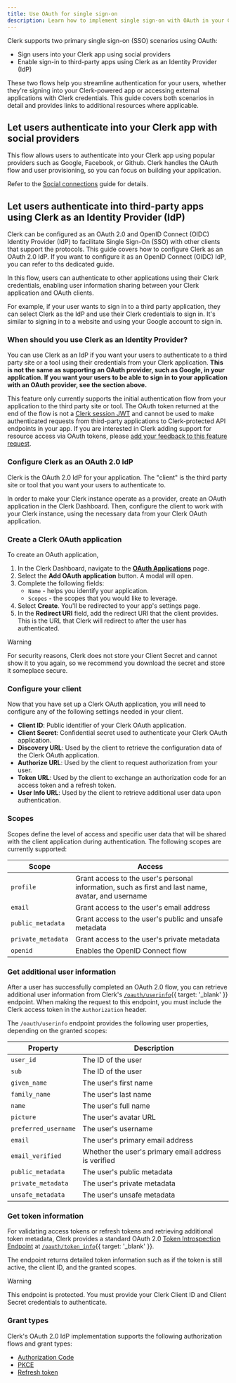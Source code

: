 ```yaml
---
title: Use OAuth for single sign-on
description: Learn how to implement single sign-on with OAuth in your Clerk application or when signing into a third-party app.
---
```


Clerk supports two primary single sign-on (SSO) scenarios using OAuth: 

- Sign users into your Clerk app using social providers
- Enable sign-in to third-party apps using Clerk as an Identity Provider (IdP)

These two flows help you streamline authentication for your users, whether they're signing into your Clerk-powered app or accessing external applications with Clerk credentials. This guide covers both scenarios in detail and provides links to additional resources where applicable.

## Let users authenticate into your Clerk app with social providers

This flow allows users to authenticate into your Clerk app using popular providers such as Google, Facebook, or Github. Clerk handles the OAuth flow and user provisioning, so you can focus on building your application.

Refer to the [Social connections](/docs/authentication/social-connections/overview) guide for details.  

## Let users authenticate into third-party apps using Clerk as an Identity Provider (IdP)

Clerk can be configured as an OAuth 2.0 and OpenID Connect (OIDC) Identity Provider (IdP) to facilitate Single Sign-On (SSO) with other clients that support the protocols. This guide covers how to configure Clerk as an OAuth 2.0 IdP. If you want to configure it as an OpenID Connect (OIDC) IdP, you can refer to ths dedicated guide.

In this flow, users can authenticate to other applications using their Clerk credentials, enabling user information sharing between your Clerk application and OAuth clients. 

For example, if your user wants to sign in to a third party application, they can select Clerk as the IdP and use their Clerk credentials to sign in. It's similar to signing in to a website and using your Google account to sign in.

### When should you use Clerk as an Identity Provider?

You can use Clerk as an IdP if you want your users to authenticate to a third party site or a tool using their credentials from your Clerk application. **This is not the same as supporting an OAuth provider, such as Google, in your application. If you want your users to be able to sign in to your application with an OAuth provider, see the section above.**

This feature only currently supports the initial authentication flow from your application to the third party site or tool. The OAuth token returned at the end of the flow is not a [Clerk session JWT](/docs/how-clerk-works/overview#session-token) and cannot be used to make authenticated requests from third-party applications to Clerk-protected API endpoints in your app. If you are interested in Clerk adding support for resource access via OAuth tokens, please [add your feedback to this feature request](https://feedback.clerk.com/roadmap/c05eb8be-ae4e-4b7c-ab1e-e0eaf6b4b38a).

### Configure Clerk as an OAuth 2.0 IdP

Clerk is the OAuth 2.0 IdP for your application. The "client" is the third party site or tool that you want your users to authenticate to.

In order to make your Clerk instance operate as a provider, create an OAuth application in the Clerk Dashboard. Then, configure the client to work with your Clerk instance, using the necessary data from your Clerk OAuth application.

### Create a Clerk OAuth application

To create an OAuth application,

1. In the Clerk Dashboard, navigate to the [**OAuth Applications**](https://dashboard.clerk.com/last-active?path=user-authentication/oauth-applications) page.
1. Select the **Add OAuth application** button. A modal will open.
1. Complete the following fields:
   - `Name` - helps you identify your application.
   - `Scopes` - the scopes that you would like to leverage.
1. Select **Create**. You'll be redirected to your app's settings page.
1. In the **Redirect URI** field, add the redirect URI that the client provides. This is the URL that Clerk will redirect to after the user has authenticated.

> [!WARNING]
> For security reasons, Clerk does not store your Client Secret and cannot show it to you again, so we recommend you download the secret and store it someplace secure.

### Configure your client

Now that you have set up a Clerk OAuth application, you will need to configure any of the following settings needed in your client.

- **Client ID**: Public identifier of your Clerk OAuth application.
- **Client Secret**: Confidential secret used to authenticate your Clerk OAuth application.
- **Discovery URL**: Used by the client to retrieve the configuration data of the Clerk OAuth application.
- **Authorize URL**: Used by the client to request authorization from your user.
- **Token URL**: Used by the client to exchange an authorization code for an access token and a refresh token.
- **User Info URL**: Used by the client to retrieve additional user data upon authentication.

### Scopes

Scopes define the level of access and specific user data that will be shared with the client application during authentication. The following scopes are currently supported:

| Scope | Access |
| - | - |
| `profile` | Grant access to the user's personal information, such as first and last name, avatar, and username |
| `email` | Grant access to the user's email address |
| `public_metadata` | Grant access to the user's public and unsafe metadata |
| `private_metadata` | Grant access to the user's private metadata |
| `openid` | Enables the OpenID Connect flow |

### Get additional user information

After a user has successfully completed an OAuth 2.0 flow, you can retrieve additional user information from Clerk's [`/oauth/userinfo`](/docs/reference/frontend-api/tag/OAuth2-Identify-Provider#operation/getOAuthUserInfo){{ target: '_blank' }} endpoint. When making the request to this endpoint, you must include the Clerk access token in the `Authorization` header.

The `/oauth/userinfo` endpoint provides the following user properties, depending on the granted scopes:

| Property | Description |
| - | - |
| `user_id` | The ID of the user |
| `sub` | The ID of the user |
| `given_name` | The user's first name |
| `family_name` | The user's last name |
| `name` | The user's full name |
| `picture` | The user's avatar URL |
| `preferred_username` | The user's username |
| `email` | The user's primary email address |
| `email_verified` | Whether the user's primary email address is verified |
| `public_metadata` | The user's public metadata |
| `private_metadata` | The user's private metadata |
| `unsafe_metadata` | The user's unsafe metadata |

### Get token information

For validating access tokens or refresh tokens and retrieving additional token metadata, Clerk provides a standard OAuth 2.0 [Token Introspection Endpoint](https://www.oauth.com/oauth2-servers/token-introspection-endpoint/) at [`/oauth/token_info`](/docs/reference/frontend-api/tag/OAuth2-Identify-Provider#operation/getOAuthTokenInfo){{ target: '_blank' }}.

The endpoint returns detailed token information such as if the token is still active, the client ID, and the granted scopes.

> [!WARNING]
> This endpoint is protected. You must provide your Clerk Client ID and Client Secret credentials to authenticate.

### Grant types

Clerk's OAuth 2.0 IdP implementation supports the following authorization flows and grant types:

- [Authorization Code](https://oauth.net/2/grant-types/authorization-code/)
- [PKCE](https://oauth.net/2/pkce/)
- [Refresh token](https://oauth.net/2/grant-types/refresh-token/)
